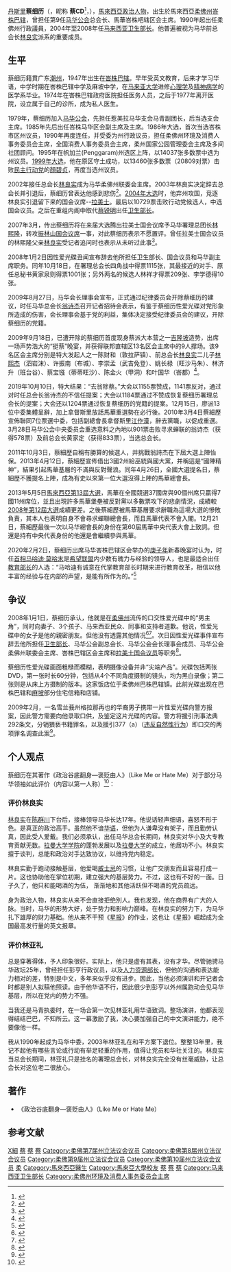 {{Infobox officeholder
| honorific-prefix = [[丹斯里|丹斯里]]<br>[[沙巴州授勋及嘉奖制度|拿督斯里邦里玛]]
| name = 蔡细历
| honorific-suffix = [[醫生|醫生]]
| image = [[File:Chua_Soi_Lek.jpg|250px]]
| image_wide =
| caption = 

| office = {{MAS}}[[马来西亚卫生部|卫生部长]]
| term_start = 2004年3月27日
| term_end = 2008年1月2日
| monarch = <sup>[[马来西亚最高元首|最高元首]]</sup>[[端姑赛西拉祖丁|端姑赛西拉祖丁]]<br><sup>[[马来西亚最高元首|最高元首]]</sup>[[端姑米占·再纳·阿比丁|端姑米占·再纳·阿比丁]]
| primeminister = [[阿都拉·巴达威|阿都拉·巴达威]]
| deputy = [[阿都拉迪夫|阿都拉迪夫]]
| predecessor = [[蔡锐明|蔡锐明]]（[[国阵|国阵]][[马华公会|马华公会]]）
| successor = [[黄家定|黄家定]]（[[国阵|国阵]][[马华公会|马华公会]]）<small>代理</small>

| parliament1 = 马来西亚国会下议院
| constituency_MP1 = {{pc|拉美士}}
| term_start1 = {{pmd|11a}}
| term_end1 = 2008年1月2日
| predecessor1 = [[林良实|林良实]]（[[国阵|国阵]][[马华公会|马华公会]]）
| successor1 = [[蔡智勇|蔡智勇]]（[[国阵|国阵]][[马华公会|马华公会]]）
| majority1 = 10,729

| office2 = {{马华公会}}第九任总会长
| term_start2 = 2010年3月28日
| term_end2 = 2013年12月21日
| predecessor2 = [[翁诗杰|翁诗杰]]
| successor2 = [[廖中莱|廖中莱]]

| gender = 男性
| othername = Chua Soi Lek<small>（身份证名字）</small>
| birth_date = {{birth date and age|1947|01|02|df=y}}
| birth_place = {{flagicon|Malaysia|1895}} [[马来亚联邦|马来亚联邦]] {{Johor}}[[峇株巴辖县|峇株巴辖县]]
| death_date = 
| death_place = 
| resting_place = 
| native place = [[潮州府|潮州]][[澄海縣|澄海縣]]（今[[汕头市|汕头]]）
| nationality = {{MYS}}
| party = {{国民阵线}}<br>{{马华公会}}
| otherparty = 
| spouse = 黄薛卿
| children = [[蔡智勇|蔡智勇]]<br>蔡智玲
| parents = 
| relations = 
| residence = 
| occupation = [[政治人物|政治人物]]、[[精神科医生|精神科医生]]
| profession = 
| alma_mater = [[马来亚大学|马来亚大学]]<small>（[[内外全科医学士|内外全科医学士]]）</small>
| religion = 
| website = [http://drchua9.blogspot.com/ 蔡细历个人部落格]
| signature = 
| footnotes = 
}}
[[丹斯里|丹斯里]]'''蔡细历'''（{{lang-ms|'''Chua Soi Lek'''}}，昵称 '''蔡CD'''<ref>{{Cite web|title=蔡CD快快通报黄碟主脑！|url=https://www.malaysiakini.com/news/81031|access-date=|date=2008-04-08|last=杨善勇|work=Malaysiakini|language=zh|archive-url=https://web.archive.org/web/20210709183218/https://www.malaysiakini.com/news/81031|archive-date=2021-07-09|dead-url=no}}</ref>，{{bd|1947年|1月2日}}），[[馬來西亞|馬來西亞]][[政治人物|政治人物]]，出生於馬來西亞[[柔佛州|柔佛州]][[峇株巴辖|峇株巴辖]]，曾担任第9任[[马来西亚华人公会|马华公会]]总会长、馬華峇株吧辖区会主席。1990年起出任柔佛州行政議員，2004年至2008年任[[马来西亚卫生部长|马来西亚卫生部长]]。他普遍被视为马华前总会长[[林良实|林良实]]派系的重要成员。

==生平==
蔡细历籍貫广东[[潮州|潮州]]，1947年出生在[[峇株巴辖|峇株巴辖]]。早年受英文教育，后来才学习华语，中学时期在峇株巴辖中学及麻坡中学，在[[马来亚大学|马来亚大学]]进修[[心理学|心理学]]及[[精神病学|精神病学]]的医学系毕业。1974年在峇株巴辖政府医院担任医务人员，之后于1977年离开医院，设立属于自己的诊所，成为私人医生。

1979年，蔡细历加入[[馬來西亞華人公會|马华公会]]，先担任惹美拉马华支会马青副团长，后当选支会主席。1985年先后出任峇株马华区会副主席及主席。1986年大选，首次当选峇株市区州议员，1990年再度连任，并受委为州行政议员，担任柔佛州环璄及消费人事务委员会主席，全国消费人事务委员会主席，柔州国家公园管理委会主席及多间社团顾问。1995年在帆加兰(Penggaram)州选区上阵，以14037张多数票中选为州议员。[[1999年马来西亚大选|1999年大选]]，他在原区守土成功，以13460张多数票（20809对票）击败[[民主行动党_(马来西亚)|民主行动党]]的[[顏碧贞|顏碧贞]]，再度当选州议员。

2002年接任总会长[[林良实|林良实]]成为马华柔佛州联委会主席。2003年林良实决定辞去总会长并引退后，蔡细历曾表达他感到悲伤<ref>{{Cite web|title=林良实去意坚决 蔡细历感悲伤|url=https://davidchenlib.org/viewer/4373/?back=/records/listing?search=MCA+1999&sort=_score&perpage=10&page=1&fulltext=1&bookmarks=1&&css-name=include#page=121&viewer=picture&o=&n=0&q=|access-date=|date=2003年5月23日|work=《[[星洲日报|星洲日报]]》|archive-date=2021年11月28日|archive-url=https://web.archive.org/web/20211128052103/https://davidchenlib.org/viewer/4373/?back=%2Frecords%2Flisting%3Fsearch%3DMCA+1999&sort=_score&perpage=10&page=1&fulltext=1&bookmarks=1&&css-name=include#page=121&viewer=picture&o=&n=0&q=|dead-url=no}}</ref>。[[2004年马来西亚大选|2004年大选]]时，他弃州攻国，竞逐林良实引退留下来的国会议席--[[拉美士国会议席|拉美士]]。最后以10729票击败行动党候选人，中选国会议员。之后在重组内阁中取代[[蔡锐明|蔡锐明]]出任[[马来西亚卫生部长|卫生部长]]。

2007年3月，传出蔡细历将在来届大选腾出拉美士国会议席予马华署理总团长[[林熙隆|林熙隆]]，转攻[[依斯干达公主城国会议席|振林山国会议席]]一事，对此蔡细历表示不愿置评。曾任拉美士国会议员的林熙隆父亲[[林良实|林良实]]受记者追问时也表示从未听过此事<ref>{{Cite web|title=传言来届大选转攻振林山 蔡细历不愿置评|url=https://davidchenlib.org/viewer/4369/?back=/records/listing?search=Malaysian+Chinese+Association&sort=_score&perpage=10&page=2&fulltext=1&bookmarks=1&&css-name=include#page=38&viewer=picture&o=&n=0&q=|access-date=|date=2007年3月12日|work=《[[南洋商报|南洋商报]]》|archive-date=2021年12月25日|archive-url=https://web.archive.org/web/20211225125545/https://davidchenlib.org/viewer/4369/?back=%2Frecords%2Flisting%3Fsearch%3DMalaysian+Chinese+Association&sort=_score&perpage=10&page=2&fulltext=1&bookmarks=1&&css-name=include#page=38&viewer=picture&o=&n=0&q=|dead-url=no}}</ref>。

2008年1月2日因性爱光碟丑闻宣布辞去他所担任卫生部长、国会议员和马华副主席职务。同年10月18日，在署理总会长四角战中得票1115张，其最接近的对手、原任总秘书黄家泉则得票1001张；另外两名的候选人林祥才得票209张、李学德得10张。

2009年8月27日，马华会长理事会宣布，正式通过纪律委员会开除蔡细历的建议，时任马华总会长[[翁诗杰|翁诗杰]]召开记者招待会表示，有鉴于蔡细历性爱光碟对党形象所造成的伤害，会长理事会基于党的利益，集体决定接受纪律委员会的建议，开除蔡细历的党籍。

2009年9月18日，已遭开除的蔡细历首度现身蔡派大本营之一[[吉隆坡|吉隆坡]]造势，出席一场声势浩大的“挺蔡”晚宴，并获得联邦直辖区13名区会主席中的9人撑场。该9名区会主席分别是特大发起人之一陈财和（敦拉萨镇）、前总会长[[林良实|林良实]]二儿子[[林熙杰|林熙杰]]（泗岩沫）、许振南（布城）、李崇孟（武吉免登）、姚长禄（旺沙马朱）、林济升（班台谷）、蔡宝镪（蒂蒂旺沙）、陈金火（甲洞）和叶国华（峇都）<ref>{{Cite web|title=蔡细历获隆九区会主席捧场轰2部长6副部长在假公济私|url=https://www.malaysiakini.com/news/113246|access-date=|date=2009-09-19|last=王德齐|work=Malaysiakini|archive-url=https://web.archive.org/web/20220103155240/https://www.malaysiakini.com/news/113246|archive-date=2022-01-03|dead-url=no}}</ref>。

2019年10月10日，特大结果：“去翁除蔡。”大会以1155票赞成，1141票反对，通过对时任总会长翁诗杰的不信任提案；大会以1184票通过不赞成恢复蔡细历署理总会长的提案；大会还以1204票通过恢复蔡细历的党籍的提案。12月15日，廖派13位中委集體呈辭，加上拿督斯里{{who}}放話馬華重選勢在必行後。2010年3月4日蔡細歷宣佈聯同7位票選中委，包括副總會長拿督斯里[[江作汉|江作漢]]，辭去黨職，以促成重選。3月28日马华公会中央委员会重选意料之內地以901票击败寻求蝉联的翁诗杰（获得578票）及前总会长黄家定（获得833票），当选总会长。

2011年10月3日，蔡細歷自稱有勝算的候選人，并挑戰翁詩杰在下屆大選上陣怡保。2013年4月12日，蔡細歷宣佈借出3國2州給巫統與國大黨，并稱這是“國陣精神”，結果引起馬華基層的不滿與反對聲浪。同年4月26日，全國大選提名日，蔡細歷不獲提名上陣，成為有史以來第一位大選沒得上陣的馬華總會長。

2013年5月5日[[2013年马来西亚大选|馬來西亞第13屆大選]]，馬華在全國競選37國席與90個州席只贏得7國11州席位，並且出現許多馬華堡壘被反對黨以多數票攻下的悲劇情況，成績較[[2008年馬來西亞大選|2008年第12屆大選]]成績更差。之後蔡細歷被馬華基層要求辭職為這場大選的慘敗負責，其本人也表明自身不會尋求蟬聯總會長，而且馬華代表不會入閣。12月21日，蔡細歷最後一次以马华總會長的身份在第60屆馬華中央代表大會上致詞。但還是持有中央代表身份的他還是會繼續參與馬華。

2020年2月2日，蔡细历出席马华峇株巴辖区会举办的[[庚子|庚子年]]新春晚宴时认为，时任[[马来西亚首相|首相]][[马哈迪·莫哈末|马哈迪·莫哈末]]是[[希望联盟|希望联盟]]内少数有魄力与经验的领导人，也是最适合出任[[马来西亚教育部|教育部长]]的人选：“马哈迪有诚意在代掌教育部长时期来进行教育改革，相信以他丰富的经验与在内部的声望，是能有所作为的。”<ref>{{Cite web|title=蔡细历：敦马是教长最适合人选 国内|url=https://www.orientaldaily.com.my/news/nation/2020/02/03/325218|accessdate=|date=2020-02-03|work=東方網 馬來西亞東方日報|language=zh-Hans|archive-url=https://web.archive.org/web/20211223162942/https://www.orientaldaily.com.my/news/nation/2020/02/03/325218|archive-date=2021-12-23|dead-url=no}}</ref>

==争议==
2008年1月1日，蔡细历承认，他就是在[[柔佛州|柔佛州]]流传的口交性爱光碟中的“男主角”，同时向妻子、3个孩子、马来西亚民众、同事和支持者道歉。他说，性爱光碟中的女子是他的親密朋友。但他没有透露其他情况<ref>{{Cite web|title=蔡细历：我是性爱光碟主角不辞部长职交首相定夺命运|url=https://www.malaysiakini.com/news/76560|access-date=|date=2008-01-01|work=Malaysiakini|language=zh|archive-url=https://web.archive.org/web/20210714125715/https://www.malaysiakini.com/news/76560|archive-date=2021-07-14|dead-url=no}}</ref><ref>{{Cite web|title=Dr Chua Soi Lek admits to being the man in sex DVD|url=https://www.thestar.com.my/news/nation/2008/01/02/dr-chua-soi-lek-admits-to-being-the-man-in-sex-dvd|access-date=|date=2008-01-02|work=The Star|language=en|archive-url=https://web.archive.org/web/20210714014024/https://www.thestar.com.my/news/nation/2008/01/02/dr-chua-soi-lek-admits-to-being-the-man-in-sex-dvd|archive-date=2021-07-14|dead-url=no}}</ref>。次日因性爱光碟事件宣布辞去他所担任[[马来西亚卫生部长|卫生部长]]、马华公会副总会长、马华公会会长理事会成员、马华公会柔佛州联委会主席、峇株巴辖区会主席和[[拉美士国会议席|拉美士国会议员]]等职务<ref>{{Cite web|title=“原来诚实未必能带来回报”蔡细历黯然辞职结束政治生涯|url=https://www.malaysiakini.com/news/76582|access-date=|date=2008-01-02|last=郭史光庆|work=Malaysiakini|language=zh|archive-url=https://web.archive.org/web/20210714225530/https://www.malaysiakini.com/news/76582|archive-date=2021-07-14|dead-url=no}}</ref>。

蔡细历性爱光碟画面粗糙而模糊，表明摄像设备并非“尖端产品”。光碟包括两张DVD，第一张时长60分钟，包括从4个不同角度摄制的镜头，均为黑白录像；第二张则是从床上方摄制的版本。这家饭店位于柔佛州巴株巴辖镇。此前光碟出现在巴株巴辖和[[麻坡|麻坡]]部分住宅信箱和店铺。

2009年2月，一名雪兰莪州格拉那再也的华裔男子携带一片性爱光碟向警方报案，因此警方需要向他录取口供，及鉴定这片光碟的内容。警方将援引刑事法典292条文，分销猥亵书籍罪名，以及援引377（a）（[[违反自然性行为|违反自然性行为]]）即口交的两项罪名调查此案<ref>{{Cite web|title=性爱光碟重现警以口交罪调查蔡细历：有心人图胁迫我安静|url=https://www.malaysiakini.com/news/98869|access-date=|date=2009-02-23|work=Malaysiakini|language=zh|archive-url=https://web.archive.org/web/20210714125718/https://www.malaysiakini.com/news/98869|archive-date=2021-07-14|dead-url=no}}</ref>。

==个人观点==
蔡细历在其著作《政治谷底翻身—褒贬由人》（Like Me or Hate Me）对于部分马华领袖如此评价（内容以第一人称）<ref>{{Cite web|title=【蔡细历回忆录】点评双林 良实是政治高手|url=https://www.orientaldaily.com.my/news/nation/2018/11/07/266602|access-date=|date=2018-11-07|work=東方網 馬來西亞東方日報|language=zh-Hans|archive-url=https://web.archive.org/web/20211223162928/https://www.orientaldaily.com.my/news/nation/2018/11/07/266602|archive-date=2021-12-23|dead-url=no}}</ref>：

===评价林良实===
[[林良实|林良实]]在[[陈群川|陈群川]]下台后，接棒领导马华长达17年。他说话轻声细语，喜怒不形于色。是真正的政治高手。虽然他不谙[[華語|华语]]，但他为人谦卑没有架子，而且勤劳认真，因此受人爱戴。我们必须承认，出任马华总会长期间，林良实对华小及大专教育贡献无数。[[拉曼大學學院|拉曼大学学院]]的蓬勃发展以及[[拉曼大学|拉曼大学]]的成立，他居功不小。林良实擅于谈判，总能和政治对手达致协议，以维持党内稳定。

林良实勤于跑动接触基层，他爱喝[[威士忌|威士忌]]的习惯，让他广交朋友而且容易打成一片。这也协助他在掌位初期，建立强大的基层势力。不过，这也有不好的一面。日子久了，他只和能喝酒的为伍， 渐渐地和其他活跃但不喝酒的党员疏远。

身为政治人物，林良实从来不会直接拒绝別人。我也发现，他在商界有广大的人脉。当时，马华的形势大好，处于势力和影响力巅峰。在林良实的努力下，为马华扎下雄厚的财力基础。他从来不干预《[[星报_(马来西亚)|星报]]》的作业，这也让《星报》崛起成为全国最高发行量的英文报章。

=== 评价林亚礼 ===
{{tsl|en|Lim Ah Lek|林亚礼}}总是穿著得体，予人印象很好。实际上，他只是虚有其表，没有才华。尽管驰骋马华政坛25年，曾经担任彭亨行政议员，以及[[马来西亚人力资源部长|人力资源部长]]，但他的沟通和表达能力相对的差，特别是中文，多年来似乎没有进步。因此，当他必须演讲和开记者会时都是别人拟稿他照读。由于他华语不行，因此很少到彭亨以外州属跑动会见马华基层，所以在党内的势力不强。

当我还是马青执委时，在一场合第一次见林亚礼用华语致词。整场演讲，他都表现得结结巴巴，不知所云。这一幕激励了我，决心要加强自己的中文演讲能力，绝不要像他一样。

我从1990年起成为马华中委，2003年林亚礼在和平方案下退位。整整13年里，我记不起他有哪些言论或行动有举足轻重的作用，值得让党员和华社关注的。林良实当总会长期间，林亚礼只是挂名的署理总会长，对林良实完全没有丝毫威胁，让总会长对这位老二很放心。

==著作==
*《政治谷底翻身—褒贬由人》（Like Me or Hate Me）

==参考文献==
{{commons category|Chua Soi Lek}}
{{Reflist|2}}

[[Category:蔡姓|X細]]
[[Category:马华公会党员|蔡]]
[[Category:马华公会总会长|蔡]]
[[Category:前马华公会国会下议院议员|蔡]]
[[Category:柔佛第7届州立法议会议员|Category:柔佛第7届州立法议会议员]]
[[Category:柔佛第8届州立法议会议员|Category:柔佛第8届州立法议会议员]]
[[Category:柔佛第9届州立法议会议员|Category:柔佛第9届州立法议会议员]]
[[Category:柔佛第10届州立法议会议员|Category:柔佛第10届州立法议会议员]]
[[Category:马来西亚第11届国会议员|柔]]
[[Category:馬來西亞醫生|Category:馬來西亞醫生]]
[[Category:馬來亞大學校友|Category:馬來亞大學校友]]
[[Category:峇株巴辖人|蔡]]
[[Category:马来西亚华人|蔡]]
[[Category:馬來西亞潮汕人|蔡]]
[[Category:马来西亚卫生部长|Category:马来西亚卫生部长]]
[[Category:柔佛州环璄及消费人事务委员会主席|Category:柔佛州环璄及消费人事务委员会主席]]